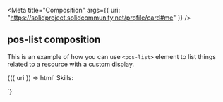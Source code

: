 

<Meta
  title="Composition"
  args={{ uri: "https://solidproject.solidcommunity.net/profile/card#me" }}
/>

## pos-list composition

This is an example of how you can use `<pos-list>` element to list things
related to a resource with a custom display.

<Canvas withSource="open">
  <Story name="pos-list composition">
    {({ uri }) => html`
Skills:
<pos-resource uri=${uri}>
    <ul>
        <pos-list rel="http://schema.org/skills">
            <template>
                <li>
                    <pos-list rel="http://www.w3.org/ns/solid/terms#publicId">
                        <template>
                            <pos-label></pos-label>
                        </template>
                    </pos-list>:
                    <pos-value predicate="http://www.w3.org/ns/solid/terms#publicId"/></pos-value>
                </li>
            </template>
        </pos-list>
    </ul>
</pos-resource>
    `}
  </Story>
</Canvas>
